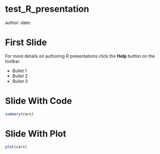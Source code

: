 test_R_presentation
========================================================
author: 
date: 

First Slide
========================================================

For more details on authoring R presentations click the
**Help** button on the toolbar.

- Bullet 1
- Bullet 2
- Bullet 3

Slide With Code
========================================================

```r
summary(cars)
```

Slide With Plot
========================================================

```r
plot(cars)
```

